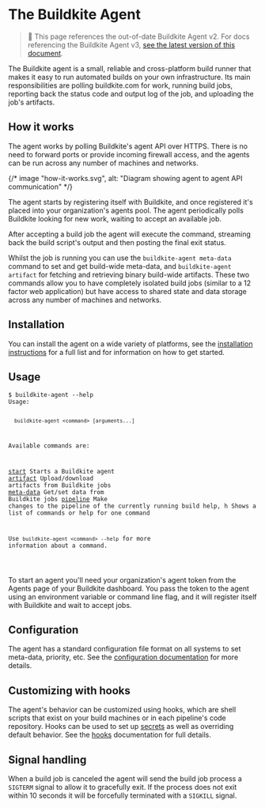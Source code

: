 # The Buildkite Agent

> 🚧 This page references the out-of-date Buildkite Agent v2.
> For docs referencing the Buildkite Agent v3, <a href="/docs/agent/v3">see the latest version of this document</a>.

<!--alex ignore easy-->

The Buildkite agent is a small, reliable and cross-platform build runner that makes it easy to run automated builds on your own infrastructure. Its main responsibilities are polling buildkite.com for work, running build jobs, reporting back the status code and output log of the job, and uploading the job's artifacts.

## How it works

The agent works by polling Buildkite's agent API over HTTPS. There is no need to forward ports or provide incoming firewall access, and the agents can be run across any number of machines and networks.

{/* image "how-it-works.svg", alt: "Diagram showing agent to agent API communication" */}

The agent starts by registering itself with Buildkite, and once registered it's placed into your organization's agents pool. The agent periodically polls Buildkite looking for new work, waiting to accept an available job.

After accepting a build job the agent will execute the command, streaming back the build script's output and then posting the final exit status.

Whilst the job is running you can use the `buildkite-agent meta-data` command to set and get build-wide meta-data, and `buildkite-agent artifact` for fetching and retrieving binary build-wide artifacts. These two commands allow you to have completely isolated build jobs (similar to a 12 factor web application) but have access to shared state and data storage across any number of machines and networks.

## Installation

You can install the agent on a wide variety of platforms, see the [installation instructions](/docs/agent/v2/installation) for a full list and for information on how to get started.

## Usage

<div class="highlight">
  <pre class="highlight shell"><code>$ buildkite-agent --help
Usage:

```
  buildkite-agent <command> [arguments...]
```

Available commands are:

<a href="/docs/agent/v2/cli-start">start</a> Starts a Buildkite agent
<a href="/docs/agent/v2/cli-artifact">artifact</a> Upload/download artifacts from
Buildkite jobs
<a href="/docs/agent/v2/cli-meta-data">meta-data</a> Get/set data from Buildkite
jobs
<a href="/docs/agent/v3/cli-pipeline">pipeline</a> Make changes to the pipeline of
the currently running build help, h Shows a list of commands or help for one command

Use `buildkite-agent <command> --help` for more information about a command.

</code></pre></div>

To start an agent you'll need your organization's agent token from the Agents page of your Buildkite dashboard. You pass the token to the agent using an environment variable or command line flag, and it will register itself with Buildkite and wait to accept jobs.

## Configuration

The agent has a standard configuration file format on all systems to set meta-data, priority, etc. See the [configuration documentation](/docs/agent/v2/configuration) for more details.

## Customizing with hooks

The agent's behavior can be customized using hooks, which are shell scripts that exist on your build machines or in each pipeline's code repository. Hooks can be used to set up [secrets](/docs/pipelines/secrets) as well as overriding default behavior. See the [hooks](/docs/agent/v2/hooks) documentation for full details.

## Signal handling

When a build job is canceled the agent will send the build job process a `SIGTERM` signal to allow it to gracefully exit. If the process does not exit within 10 seconds it will be forcefully terminated with a `SIGKILL` signal.
